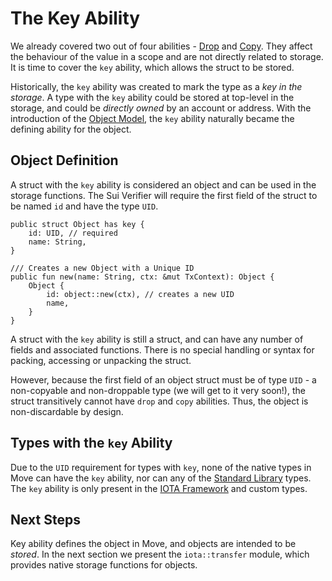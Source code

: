 # The Key Ability

We already covered two out of four abilities -
[Drop](./drop.mdx) and [Copy](./copy.mdx). They affect the behaviour of the value in a
scope and are not directly related to storage. It is time to cover the `key` ability, which allows
the struct to be stored.

Historically, the `key` ability was created to mark the type as a _key in the storage_. A type with
the `key` ability could be stored at top-level in the storage, and could be _directly owned_ by an
account or address. With the introduction of the [Object Model](../../objects/object-model.mdx), the `key` ability
naturally became the defining ability for the object.


## Object Definition

A struct with the `key` ability is considered an object and can be used in the storage functions.
The Sui Verifier will require the first field of the struct to be named `id` and have the type
`UID`.

```move
public struct Object has key {
    id: UID, // required
    name: String,
}

/// Creates a new Object with a Unique ID
public fun new(name: String, ctx: &mut TxContext): Object {
    Object {
        id: object::new(ctx), // creates a new UID
        name,
    }
}
```

A struct with the `key` ability is still a struct, and can have any number of fields and associated
functions. There is no special handling or syntax for packing, accessing or unpacking the struct.

However, because the first field of an object struct must be of type `UID` - a non-copyable and
non-droppable type (we will get to it very soon!), the struct transitively cannot have `drop` and
`copy` abilities. Thus, the object is non-discardable by design.


## Types with the `key` Ability

Due to the `UID` requirement for types with `key`, none of the native types in Move can have the
`key` ability, nor can any of the [Standard Library](../../../../references/framework/move-stdlib/_category_.json) types.
The `key` ability is only present in the [IOTA Framework](../../../../references/framework/iota-framework/_category_.json) and
custom types.

## Next Steps

Key ability defines the object in Move, and objects are intended to be _stored_. In the next section
we present the `iota::transfer` module, which provides native storage functions for objects.